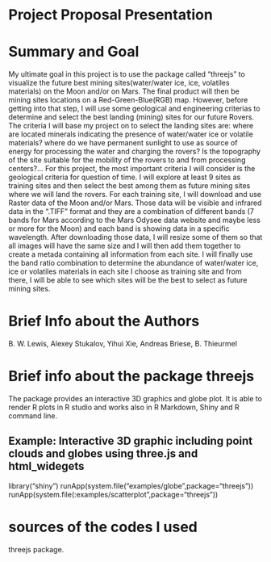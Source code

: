 # Project Proposal Presentation

# Summary and Goal

My ultimate goal in this project is to use the package called "threejs" to visualize the future best mining sites(water/water ice, ice, volatiles materials) on the Moon and/or on Mars. The final product will then be mining  sites locations on a Red-Green-Blue(RGB) map.
However, before getting into that step, I will use some geological and engineering criterias to determine and select the best landing (mining) sites for our future Rovers. The criteria I will base my project on to select the landing sites are: where are located minerals indicating the presence of water/water ice or volatile materials? where do we have permanent sunlight to use as source of energy for processing the water and charging the rovers? Is the topography of the site suitable for the mobility of the rovers to and from processing centers?...
For this project, the most important criteria I will consider is the geological criteria for question of time. I will explore at least 9 sites as training sites and then select the best among them as future mining sites where we will land the rovers.
For each training site, I will download and use Raster data of the Moon and/or Mars. Those data will be visible and infrared data in the ".TIFF" format and they are a combination of different bands (7 bands for Mars according to the Mars Odysee data website and maybe less or more for the Moon) and each band is showing data in a specific wavelength. After downloading those data, I will resize some of them so that all images will have the same size and I will then add them together to create a metada containing all information from each site. I will finally use the band ratio combination to determine the abundance of water/water ice, ice or volatiles materials in each site I choose as training site and from there, I will be able to see which sites will be the best to select as future mining sites.
  
# Brief Info about the Authors

B. W. Lewis,
Alexey Stukalov,
Yihui Xie,
Andreas Briese,
B. Thieurmel

# Brief info about the package threejs

The package provides an interactive 3D graphics and globe plot. It is able to render R plots in R studio and works also in R Markdown, Shiny and R command line.

## Example: Interactive 3D graphic including point clouds and globes using three.js and html_widegets

library("shiny")
runApp(system.file("examples/globe",package="threejs"))
runApp(system.file(:examples/scatterplot",package="threejs"))


# sources of the codes I used

threejs package.

